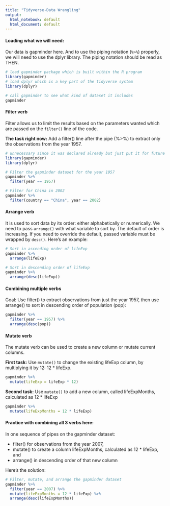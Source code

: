 ```yaml
---
title: "Tidyverse-Data Wrangling"
output:
  html_notebook: default
  html_document: default
---
```


#### Loading what we will need:

Our data is gapminder here.  And to use the piping notation (`%>%`) properly, we will need to use the dplyr library.  The piping notation should be read as THEN.  

```r
# load gapminder package which is built within the R program
library(gapminder)
# load dplyr which is a key part of the tidyverse system
library(dplyr)

# call gapminder to see what kind of dataset it includes
gapminder
```

#### Filter verb 

Filter allows us to limit the results based on the parameters wanted which are passed on the `filter()` line of the code.  

__The task right now:__  Add a filter() line after the pipe (%>%) to extract only the observations from the year 1957. 

```r
# unnecessary since it was declared already but just put it for future use
library(gapminder)
library(dplyr)

# Filter the gapminder dataset for the year 1957
gapminder %>%
  filter(year == 1957)

# Filter for China in 2002
gapminder %>%
  filter(country == "China", year == 2002)
```

#### Arrange verb

It is used to sort data by its order:  either alphabetically or numerically.  We need to pass `arrange()` with what variable to sort by. The default of order is increasing.  If you need to override the default, passed variable must be wrapped by `desc()`.  Here's an example:

```r
# Sort in ascending order of lifeExp
gapminder %>% 
  arrange(lifeExp)

# Sort in descending order of lifeExp
gapminder %>% 
  arrange(desc(lifeExp))
```

#### Combining multiple verbs

Goal:  Use filter() to extract observations from just the year 1957, then use arrange() to sort in descending order of population (pop):

```r
gapminder %>%
  filter(year == 1957) %>%
  arrange(desc(pop))
```

#### Mutate verb

The mutate verb can be used to create a new column or mutate current columns.

__First task:__  Use `mutate()` to change the existing lifeExp column, by multiplying it by 12: 12 * lifeExp.

```r
gapminder %>%
  mutate(lifeExp = lifeExp * 12)
```

__Second task:__ Use `mutate()` to add a new column, called lifeExpMonths, calculated as 12 * lifeExp


```r
gapminder %>%
  mutate(lifeExpMonths = 12 * lifeExp)
```

#### Practice with combining all 3 verbs here:

In one sequence of pipes on the gapminder dataset:

- filter() for observations from the year 2007,
- mutate() to create a column lifeExpMonths, calculated as 12 * lifeExp, and
- arrange() in descending order of that new column

Here's the solution:


```r
# Filter, mutate, and arrange the gapminder dataset
gapminder %>%
  filter(year == 2007) %>%
  mutate(lifeExpMonths = 12 * lifeExp) %>%
  arrange(desc(lifeExpMonths))
```


